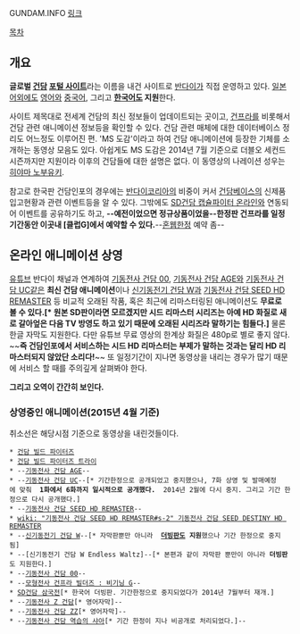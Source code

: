 GUNDAM.INFO
[http://kr.gundam.info/main.gun 링크]

[[목차]]
== 개요 ==
'''글로벌 [[건담]] [[포털 사이트]]'''라는 이름을 내건 사이트로  [[반다이]]가 직접 운영하고 있다.  [[일본어]]외에도  [[영어]]와  [[중국어]], 그리고   '''[[한국어]]도 지원'''한다.

사이트 제목대로 전세계 건담의 최신 정보들이 업데이트되는 곳이고, [[건프라]]를 비롯해서 건담 관련 애니메이션 정보등을 확인할 수 있다. 건담 관련 매체에 대한 데이터베이스 정리도 어느정도 이루어진 편. 'MS 도감'이라고 하여 건담 애니메이션에 등장한 기체를 소개하는 동영상 모음도 있다. 아쉽게도 MS 도감은 2014년 7월 기준으로 더블오 세컨드 시즌까지만 지원이라 이후의 건담들에 대한 설명은 없다. 이 동영상의 나레이션 성우는 [[히야마 노부유키]].

참고로 한국판 건담인포의 경우에는  [[반다이코리아]]의 비중이 커서  [[건담베이스]]의 신제품 입고현황과 관련 이벤트등을 알 수 있다. 그밖에도  [[SD건담 캡슐파이터 온라인]]와 연동되어 이벤트를 공유하기도 하고,  '''--예전이었으면 정규상품이었을--한정판 건프라를 일정 기간동안 이곳내 [클럽G]에서 예약할 수 있다.'''--[[혼웹]]한정 예약 좀--

== 온라인 애니메이션 상영 ==
[[유튜브]] 반다이 채널과 연계하여 [[기동전사 건담 00]], [[기동전사 건담 AGE]]와  [[기동전사 건담 UC]]같은  '''최신 건담 애니메이션'''이나  [[신기동전기 건담 W]]과  [[기동전사 건담 SEED HD REMASTER]] 등 비교적 오래된 작품, 혹은 최근에 리마스터링된 애니메이션도  '''무료로 볼 수 있다.[* 원본 SD판이라면 모르겠지만 시드 리마스터 시리즈는 아예 HD 화질로 새로 갈아엎은 다음 TV 방영도 하고 있기 때문에 오래된 시리즈라 말하기는 힘들다.]'''  물론 한글 자막도 지원한다. 다만 유튜브 무료 영상의 한계상 화질은 480p로 별로 좋지 않다. ~~'''즉 건담인포에서 서비스하는 시드 HD 리마스터는 부제가 말하는 것과는 달리 HD 리마스터되지 않았단 소리다!'''~~ 또 일정기간이 지나면 동영상을 내리는 경우가 많기 때문에 서비스 할 때를 주의깊게 살펴봐야 한다.

'''그리고 오역이 간간히 보인다.'''
=== 상영중인 애니메이션(2015년 4월 기준) ===
취소선은 해당시점 기준으로 동영상을 내린것들이다.

 * [[건담 빌드 파이터즈]]
 * [[건담 빌드 파이터즈 트라이]]
 * --[[기동전사 건담 AGE]]--
 * --[[기동전사 건담 UC]]--[* 기간한정으로 공개되었고 중지했으나, 7화 상영 및 발매예정에 맞춰  '''1화에서 6화까지 일시적으로 공개했다.'''  2014년 2월에 다시 중지. 그리고 기간 한정으로 다시 공개했다.]
 * --[[기동전사 건담 SEED HD REMASTER]]--
 * [[wiki: "기동전사 건담 SEED HD REMASTER#s-2" 기동전사 건담 SEED DESTINY HD REMASTER]]
 * --[[신기동전기 건담 W]]--[* 자막판뿐만 아니라  '''[[더빙]]판도 지원'''했으나 기간 한정으로 중지됨]
 * --[신기동전기 건담 W Endless Waltz]--[* 본편과 같이 자막판 뿐만이 아니라 '''더빙판'''도 지원한다.]
 * --[[기동전사 건담 00]]--
 * --[[모형전사 건프라 빌더즈 : 비기닝 G]]--
 * [[SD건담 삼국전]][* 한국어 더빙판. 기간한정으로 중지되었다가 2014년 7월부터 재개.]
 * --[[기동전사 Z 건담]][* 영어자막]--
 * --[[기동전사 건담 ZZ]][* 영어자막]--
 * --[[기동전사 건담 역습의 샤아]][* 기간 한정이 지나 비공개로 처리되었다.]--
